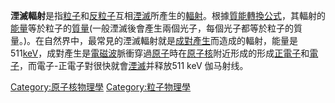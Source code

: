 {{NoteTA|G1=物理學}}
'''湮滅輻射'''是指[[粒子|粒子]]和[[反粒子|反粒子]]互相[[湮滅|湮滅]]所產生的[[輻射|輻射]]。根據[[質能轉換公式|質能轉換公式]]，其輻射的[[能量|能量]]等於粒子的[[質量|質量]](一般湮滅後會產生兩個光子，每個光子都等於粒子的質量。)。在自然界中，最常見的湮滅輻射就是[[成對產生|成對產生]]而造成的輻射，能量是511[[電子伏特|keV]]，成對產生是[[電磁波|電磁波]]脈衝穿過[[原子|原子]]時在[[原子核|原子核]]附近形成的形成[[正電子|正電子]]和[[電子|電子]]，而電子-正電子對很快就會[[湮滅|湮滅]]并释放511 keV 伽马射线。
{{粒子物理學小作品}}
[[Category:原子核物理學|Category:原子核物理學]]
[[Category:粒子物理學|Category:粒子物理學]]